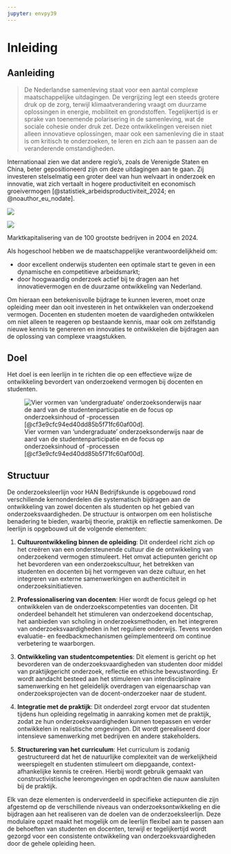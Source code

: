 ```yaml
---
jupyter: envpy39
---
```


# Inleiding

## Aanleiding

> De Nederlandse samenleving staat voor een aantal complexe maatschappelijke uitdagingen. De vergrijzing legt een steeds grotere druk op de zorg, terwijl klimaatverandering vraagt om duurzame oplossingen in energie, mobiliteit en grondstoffen. Tegelijkertijd is er sprake van toenemende polarisering in de samenleving, wat de sociale cohesie onder druk zet. Deze ontwikkelingen vereisen niet alleen innovatieve oplossingen, maar ook een samenleving die in staat is om kritisch te onderzoeken, te leren en zich aan te passen aan de veranderende omstandigheden.

Internationaal zien we dat andere regio’s, zoals de Verenigde Staten en China, beter gepositioneerd zijn om deze uitdagingen aan te gaan. Zij investeren stelselmatig een groter deel van hun welvaart in onderzoek en innovatie, wat zich vertaalt in hogere productiviteit en economisch groeivermogen [@statistiek_arbeidsproductiviteit_2024; en @noauthor_eu_nodate].

::: {#fig-maps layout-ncol="2"}
![](images/chart2004.png)

![](images/chart2024.png)

Marktkapitalisering van de 100 grootste bedrijven in 2004 en 2024.
:::

Als hogeschool hebben we de maatschappelijke verantwoordelijkheid om:

-   door excellent onderwijs studenten een optimale start te geven in een dynamische en competitieve arbeidsmarkt;
-   door hoogwaardig onderzoek actief bij te dragen aan het innovatievermogen en de duurzame ontwikkeling van Nederland.

Om hieraan een betekenisvolle bijdrage te kunnen leveren, moet onze opleiding meer dan ooit investeren in het ontwikkelen van onderzoekend vermogen. Docenten en studenten moeten de vaardigheden ontwikkelen om niet alleen te reageren op bestaande kennis, maar ook om zelfstandig nieuwe kennis te genereren en innovaties te ontwikkelen die bijdragen aan de oplossing van complexe vraagstukken.

## Doel

Het doel is een leerlijn in te richten die op een effectieve wijze de ontwikkeling bevordert van onderzoekend vermogen bij docenten en studenten.

![Vier vormen van ‘undergraduate’ onderzoeksonderwijs naar de aard van de studentenparticipatie en de focus op onderzoeksinhoud of -processen [@cf3e9cfc94ed40dd85b5f71fc60af00d].](images/vormen.png)

## Structuur

De onderzoeksleerlijn voor HAN Bedrijfskunde is opgebouwd rond verschillende kernonderdelen die systematisch bijdragen aan de ontwikkeling van zowel docenten als studenten op het gebied van onderzoeksvaardigheden. De structuur is ontworpen om een holistische benadering te bieden, waarbij theorie, praktijk en reflectie samenkomen. De leerlijn is opgebouwd uit de volgende elementen:

1.  **Cultuurontwikkeling binnen de opleiding**: Dit onderdeel richt zich op het creëren van een ondersteunende cultuur die de ontwikkeling van onderzoekend vermogen stimuleert. Het omvat actiepunten gericht op het bevorderen van een onderzoekscultuur, het betrekken van studenten en docenten bij het vormgeven van deze cultuur, en het integreren van externe samenwerkingen en authenticiteit in onderzoeksinitiatieven.

2.  **Professionalisering van docenten**: Hier wordt de focus gelegd op het ontwikkelen van de onderzoekscompetenties van docenten. Dit onderdeel behandelt het stimuleren van onderzoekend docentschap, het aanbieden van scholing in onderzoeksmethoden, en het integreren van onderzoeksvaardigheden in het reguliere onderwijs. Tevens worden evaluatie- en feedbackmechanismen geïmplementeerd om continue verbetering te waarborgen.

3.  **Ontwikkeling van studentcompetenties**: Dit element is gericht op het bevorderen van de onderzoeksvaardigheden van studenten door middel van praktijkgericht onderzoek, reflectie en ethische bewustwording. Er wordt aandacht besteed aan het stimuleren van interdisciplinaire samenwerking en het geleidelijk overdragen van eigenaarschap van onderzoeksprojecten van de docent-onderzoeker naar de student.

4.  **Integratie met de praktijk**: Dit onderdeel zorgt ervoor dat studenten tijdens hun opleiding regelmatig in aanraking komen met de praktijk, zodat ze hun onderzoeksvaardigheden kunnen toepassen en verder ontwikkelen in realistische omgevingen. Dit wordt gerealiseerd door intensieve samenwerking met bedrijven en andere stakeholders.

5.  **Structurering van het curriculum**: Het curriculum is zodanig gestructureerd dat het de natuurlijke complexiteit van de werkelijkheid weerspiegelt en studenten stimuleert om diepgaande, context-afhankelijke kennis te creëren. Hierbij wordt gebruik gemaakt van constructivistische leeromgevingen en opdrachten die nauw aansluiten bij de praktijk.

Elk van deze elementen is onderverdeeld in specifieke actiepunten die zijn afgestemd op de verschillende niveaus van onderzoeksontwikkeling en die bijdragen aan het realiseren van de doelen van de onderzoeksleerlijn. Deze modulaire opzet maakt het mogelijk om de leerlijn flexibel aan te passen aan de behoeften van studenten en docenten, terwijl er tegelijkertijd wordt gezorgd voor een consistente ontwikkeling van onderzoeksvaardigheden door de gehele opleiding heen.
